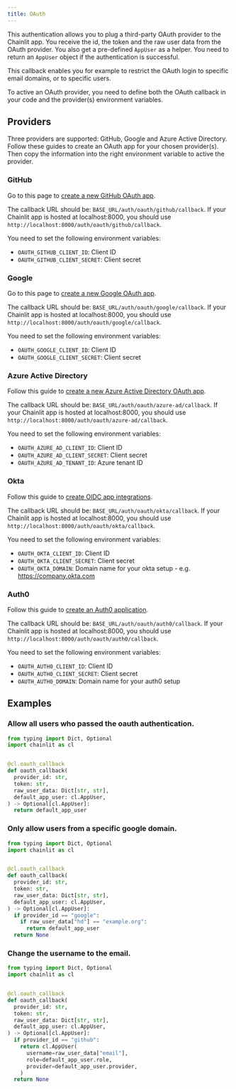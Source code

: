 ```yaml
---
title: OAuth
---
```


This authentication allows you to plug a third-party OAuth provider to the Chainlit app. You receive the id, the token and the raw user data from the OAuth provider. You also get a pre-defined `AppUser` as a helper. You need to return an `AppUser` object if the authentication is successful.

This callback enables you for example to restrict the OAuth login to specific email domains, or to specific users.

<Note>
  To active an OAuth provider, you need to define both the OAuth callback in
  your code and the provider(s) environment variables.
</Note>

## Providers

Three providers are supported: GitHub, Google and Azure Active Directory. Follow these guides to create an OAuth app for your chosen provider(s). Then copy the information into the right environment variable to active the provider.

### GitHub

Go to this page to [create a new GitHub OAuth app](https://github.com/settings/apps).

The callback URL should be: `BASE_URL/auth/oauth/github/callback`. If your Chainlit app is hosted at localhost:8000, you should use `http://localhost:8000/auth/oauth/github/callback`.

You need to set the following environment variables:

- `OAUTH_GITHUB_CLIENT_ID`: Client ID
- `OAUTH_GITHUB_CLIENT_SECRET`: Client secret

### Google

Go to this page to [create a new Google OAuth app](https://console.developers.google.com/apis/credentials).

The callback URL should be: `BASE_URL/auth/oauth/google/callback`. If your Chainlit app is hosted at localhost:8000, you should use `http://localhost:8000/auth/oauth/google/callback`.

You need to set the following environment variables:

- `OAUTH_GOOGLE_CLIENT_ID`: Client ID
- `OAUTH_GOOGLE_CLIENT_SECRET`: Client secret

### Azure Active Directory

Follow this guide to [create a new Azure Active Directory OAuth app](https://docs.microsoft.com/en-us/azure/active-directory/develop/quickstart-register-app).

The callback URL should be: `BASE_URL/auth/oauth/azure-ad/callback`. If your Chainlit app is hosted at localhost:8000, you should use `http://localhost:8000/auth/oauth/azure-ad/callback`.

You need to set the following environment variables:

- `OAUTH_AZURE_AD_CLIENT_ID`: Client ID
- `OAUTH_AZURE_AD_CLIENT_SECRET`: Client secret
- `OAUTH_AZURE_AD_TENANT_ID`: Azure tenant ID

### Okta

Follow this guide to [create OIDC app integrations](https://help.okta.com/en-us/content/topics/apps/apps_app_integration_wizard_oidc.htm).

The callback URL should be: `BASE_URL/auth/oauth/okta/callback`. If your Chainlit app is hosted at localhost:8000, you should use `http://localhost:8000/auth/oauth/okta/callback`.

You need to set the following environment variables:

- `OAUTH_OKTA_CLIENT_ID`: Client ID
- `OAUTH_OKTA_CLIENT_SECRET`: Client secret
- `OAUTH_OKTA_DOMAIN`: Domain name for your okta setup - e.g. https://company.okta.com

### Auth0

Follow this guide to [create an Auth0 application](https://auth0.com/docs/get-started/auth0-overview/create-applications).

The callback URL should be: `BASE_URL/auth/oauth/auth0/callback`. If your Chainlit app is hosted at localhost:8000, you should use `http://localhost:8000/auth/oauth/auth0/callback`.

You need to set the following environment variables:

- `OAUTH_AUTH0_CLIENT_ID`: Client ID
- `OAUTH_AUTH0_CLIENT_SECRET`: Client secret
- `OAUTH_AUTH0_DOMAIN`: Domain name for your auth0 setup

## Examples

### Allow all users who passed the oauth authentication.

```python
from typing import Dict, Optional
import chainlit as cl


@cl.oauth_callback
def oauth_callback(
  provider_id: str,
  token: str,
  raw_user_data: Dict[str, str],
  default_app_user: cl.AppUser,
) -> Optional[cl.AppUser]:
  return default_app_user
```

### Only allow users from a specific google domain.

```python
from typing import Dict, Optional
import chainlit as cl


@cl.oauth_callback
def oauth_callback(
  provider_id: str,
  token: str,
  raw_user_data: Dict[str, str],
  default_app_user: cl.AppUser,
) -> Optional[cl.AppUser]:
  if provider_id == "google":
    if raw_user_data["hd"] == "example.org":
      return default_app_user
  return None
```

### Change the username to the email.

```python
from typing import Dict, Optional
import chainlit as cl


@cl.oauth_callback
def oauth_callback(
  provider_id: str,
  token: str,
  raw_user_data: Dict[str, str],
  default_app_user: cl.AppUser,
) -> Optional[cl.AppUser]:
  if provider_id == "github":
    return cl.AppUser(
      username=raw_user_data["email"],
      role=default_app_user.role,
      provider=default_app_user.provider,
    )
  return None
```
